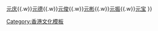 {{Navbox
|name = 七小福
|title = [[七小福 (演员)|七小福]]
|listclass = hlist

|list1 = 
* [[洪金宝|元龍]]
* [[成龍|元樓]]
* [[元彪]]
* [[元奎]]
* [[元華]]
* [[元泰 (演員)|元泰]]
* [[元武 (演員)|元武]]

|below = 另见：[[元秋]]{{.w}}[[袁和平|元庆]]{{.w}}[[元德 (演員)|元德]]{{.w}}[[吴元俊|元俊]]{{.w}}[[元彬 (香港)|元彬]]{{.w}}[[元振]]{{.w}}[[元寶 (演員)|元宝]]
}}<noinclude>

[[Category:香港文化模板]]
</noinclude>